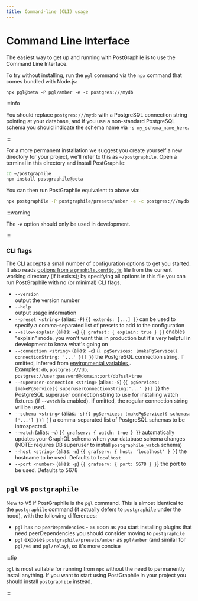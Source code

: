 ```yaml
---
title: Command-line (CLI) usage
---
```


# Command Line Interface

The easiest way to get up and running with PostGraphile is to use the Command
Line Interface.

To try without installing, run the `pgl` command via the `npx` command that
comes bundled with Node.js:

```shell
npx pgl@beta -P pgl/amber -e -c postgres:///mydb
```

:::info

You should replace `postgres:///mydb` with a PostgreSQL connection string
pointing at your database, and if you use a non-standard PostgreSQL schema you
should indicate the schema name via `-s my_schema_name_here`.

:::

For a more permanent installation we suggest you create yourself a new
directory for your project, we'll refer to this as `~/postgraphile`. Open a
terminal in this directory and install PostGraphile:

```bash npm2yarn
cd ~/postgraphile
npm install postgraphile@beta
```

You can then run PostGraphile equivalent to above via:

```bash npm2yarn
npx postgraphile -P postgraphile/presets/amber -e -c postgres:///mydb
```

:::warning

The `-e` option should only be used in development.

:::

### CLI flags

The CLI accepts a small number of configuration options to get you started. It
also reads [options from a `graphile.config.js`](./config.mdx) file from the
current working directory (if it exists); by specifying all options in this file
you can run PostGraphile with no (or minimal) CLI flags.

- `--version`  
  output the version number
- `--help`  
  output usage information
- `--preset <string>` (alias: `-P`)
  <equivalent>{`{ extends: [...] }`}</equivalent>
  can be used to specify a comma-separated list of presets to add to the
  configuration
- `--allow-explain` (alias: `-e`)
  <equivalent>{`{ grafast: { explain: true } }`}</equivalent>
  enables "explain" mode, you won't want this in production but it's very
  helpful in development to know what's going on
- `--connection <string>` (alias: `-c`)
  <equivalent>{`{ pgServices: [makePgService({ connectionString: '...' })] }`}</equivalent>
  the PostgreSQL connection string. If omitted, inferred from
  <a href="https://www.postgresql.org/docs/current/static/libpq-envars.html">
    environmental variables
  </a>
  .<br />
  Examples: <code>db</code>, <code>postgres:///db</code>,
  <code>postgres://user:password@domain:port/db?ssl=true</code>
- `--superuser-connection <string>` (alias: `-S`)
  <equivalent>{`{ pgServices: [makePgService({ superuserConnectionString:'...' })] }`}</equivalent>
  the PostgreSQL superuser connection string to use for installing watch
  fixtures (if <code>--watch</code> is enabled). If omitted, the regular
  connection string will be used.
- `--schema <string>` (alias: `-s`)
  <equivalent>{`{ pgServices: [makePgService({ schemas: ['...'] })] }`}</equivalent>
  a comma-separated list of PostgreSQL schemas to be introspected.
- `--watch` (alias: `-w`)
  <equivalent>{`{ grafserv: { watch: true } }`}</equivalent>
  automatically updates your GraphQL schema when your database schema changes
  (NOTE: requires DB superuser to install <code>postgraphile_watch</code>
  schema)
- `--host <string>` (alias: `-n`)
  <equivalent>{`{ grafserv: { host: 'localhost' } }`}</equivalent>
  the hostname to be used. Defaults to <code>localhost</code>
- `--port <number>` (alias: `-p`)
  <equivalent>{`{ grafserv: { port: 5678 } }`}</equivalent>
  the port to be used. Defaults to 5678

## `pgl` vs `postgraphile`

New to V5 if PostGraphile is the `pgl` command. This is almost identical to the
`postgraphile` command (it actually defers to `postgraphile` under the hood),
with the following differences:

- `pgl` has no `peerDependencies` - as soon as you start installing plugins that need peerDependencies you should consider moving to `postgraphile`
- `pgl` exposes `postgraphile/presets/amber` as `pgl/amber` (and similar for `pgl/v4` and `pgl/relay`), so it's more concise

:::tip

`pgl` is most suitable for running from `npx` without the need to permanently
install anything. If you want to start using PostGraphile in your project you
should install `postgraphile` instead.

:::
